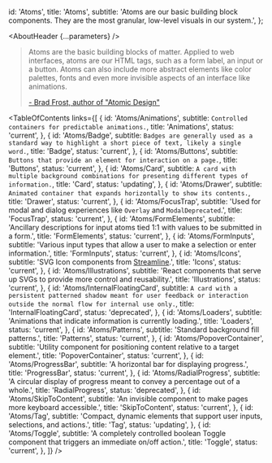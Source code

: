 

  id: 'Atoms',
  title: 'Atoms',
  subtitle:
    'Atoms are our basic building block components. They are the most granular, low-level visuals in our system.',
};

<Meta title="Atoms/About" />

<AboutHeader {...parameters} />

> Atoms are the basic building blocks of matter. Applied to web interfaces, atoms are our HTML tags, such as a form label, an input or a button. Atoms can also include more abstract elements like color palettes, fonts and even more invisible aspects of an interface like animations.
>
> [- Brad Frost, author of "Atomic Design"](https://bradfrost.com/blog/post/atomic-web-design/#atoms)

<TableOfContents
  links={[
    {
      id: 'Atoms/Animations',
      subtitle: `Controlled containers for predictable animations.`,
      title: 'Animations',
      status: 'current',
    },
    {
      id: 'Atoms/Badge',
      subtitle: `Badges are generally used as a standard way to highlight a short piece of text, likely a single word.`,
      title: 'Badge',
      status: 'current',
    },
    {
      id: 'Atoms/Buttons',
      subtitle: `Buttons that provide an element for interaction on a page.`,
      title: 'Buttons',
      status: 'current',
    },
    {
      id: 'Atoms/Card',
      subtitle: `A card with multiple background combinations for presenting different types of information.`,
      title: 'Card',
      status: 'updating',
    },
    {
      id: 'Atoms/Drawer',
      subtitle: `Animated container that expands horizontally to show its contents.`,
      title: 'Drawer',
      status: 'current',
    },
    {
      id: 'Atoms/FocusTrap',
      subtitle:
        'Used for modal and dialog experiences like `Overlay` and `ModalDeprecated`.',
      title: 'FocusTrap',
      status: 'current',
    },
    {
      id: 'Atoms/FormElements',
      subtitle:
        'Ancillary descriptions for input atoms tied 1:1 with values to be submitted in a form.',
      title: 'FormElements',
      status: 'current',
    },
    {
      id: 'Atoms/FormInputs',
      subtitle:
        'Various input types that allow a user to make a selection or enter information.',
      title: 'FormInputs',
      status: 'current',
    },
    {
      id: 'Atoms/Icons',
      subtitle:
        'SVG Icon components from [Streamline](https://streamlineicons.com/).',
      title: 'Icons',
      status: 'current',
    },
    {
      id: 'Atoms/Illustrations',
      subtitle:
        'React components that serve up SVGs to provide more control and reusability.',
      title: 'Illustrations',
      status: 'current',
    },
    {
      id: 'Atoms/InternalFloatingCard',
      subtitle: `A card with a persistent patterned shadow meant for user feedback or interaction outside the normal flow for internal use only.`,
      title: 'InternalFloatingCard',
      status: 'deprecated',
    },
    {
      id: 'Atoms/Loaders',
      subtitle: 'Animations that indicate information is currently loading.',
      title: 'Loaders',
      status: 'current',
    },
    {
      id: 'Atoms/Patterns',
      subtitle: 'Standard background fill patterns.',
      title: 'Patterns',
      status: 'current',
    },
    {
      id: 'Atoms/PopoverContainer',
      subtitle:
        'Utility component for positioning content relative to a target element.',
      title: 'PopoverContainer',
      status: 'current',
    },
    {
      id: 'Atoms/ProgressBar',
      subtitle: 'A horizontal bar for displaying progress.',
      title: 'ProgressBar',
      status: 'current',
    },
    {
      id: 'Atoms/RadialProgress',
      subtitle:
        'A circular display of progress meant to convey a percentage out of a whole.',
      title: 'RadialProgress',
      status: 'deprecated',
    },
    {
      id: 'Atoms/SkipToContent',
      subtitle:
        'An invisible component to make pages more keyboard accessible.',
      title: 'SkipToContent',
      status: 'current',
    },
    {
      id: 'Atoms/Tag',
      subtitle:
        'Compact, dynamic elements that support user inputs, selections, and actions.',
      title: 'Tag',
      status: 'updating',
    },
    {
      id: 'Atoms/Toggle',
      subtitle:
        'A completely controlled boolean Toggle component that triggers an immediate on/off action.',
      title: 'Toggle',
      status: 'current',
    },
  ]}
/>
